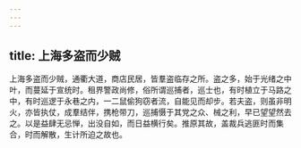 ```yaml
---
---
---
```

title: 上海多盗而少贼
---



上海多盗而少贼，通衢大道，商店民居，皆羣盗临存之所。盗之多，始于光绪之中叶，而蔓延于宣统时。租界警政尚修，俗所谓巡捕者，巡士也，有时植立于马路之中，有时巡逻于永巷之内，一二鼠偷狗窃者流，自能见而却步。若夫盗，则虽非明火，亦皆执仗，成羣结伴，携枪带刀，巡捕慑于其党之众、械之利，早已望望然去之。以是益肆无忌惮，出没自如，而日益横行矣。推原其故，盖裁兵逃匪时而集合，时而解散，生计所迫之故也。